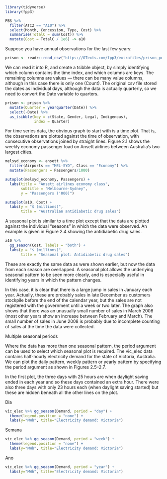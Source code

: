 
```{r}
library(tidyverse)
library(fpp3)
```

```{r}
PBS %>%
  filter(ATC2 == "A10") %>%
  select(Month, Concession, Type, Cost) %>%
  summarise(TotalC = sum(Cost)) %>%
  mutate(Cost = TotalC / 1e6) -> a10
```

Suppose you have annual observations for the last few years:

```{r}
prison <- readr::read_csv("https://OTexts.com/fpp3/extrafiles/prison_population.csv")
```
We can read it into R, and create a tsibble object, by simply identifying which column contains the time index, and which columns are keys. The remaining columns are values — there can be many value columns, although in this case there is only one (Count). The original csv file stored the dates as individual days, although the data is actually quarterly, so we need to convert the Date variable to quarters.

```{r}
prison <- prison %>%
  mutate(Quarter = yearquarter(Date)) %>%
  select(-Date) %>%
  as_tsibble(key = c(State, Gender, Legal, Indigenous),
             index = Quarter)
```

For time series data, the obvious graph to start with is a time plot. That is, the observations are plotted against the time of observation, with consecutive observations joined by straight lines. Figure 2.1 shows the weekly economy passenger load on Ansett airlines between Australia’s two largest cities.

```{r}
melsyd_economy <- ansett %>%
  filter(Airports == "MEL-SYD", Class == "Economy") %>%
  mutate(Passengers = Passengers/1000)

autoplot(melsyd_economy, Passengers) +
  labs(title = "Ansett airlines economy class",
       subtitle = "Melbourne-Sydney",
       y = "Passengers ('000)")
```
```{r}
autoplot(a10, Cost) +
  labs(y = "$ (millions)",
       title = "Australian antidiabetic drug sales")
```
A seasonal plot is similar to a time plot except that the data are plotted against the individual “seasons” in which the data were observed. An example is given in Figure 2.4 showing the antidiabetic drug sales.

```{r}
a10 %>%
  gg_season(Cost, labels = "both") +
  labs(y = "$ (millions)",
       title = "Seasonal plot: Antidiabetic drug sales")
```
These are exactly the same data as were shown earlier, but now the data from each season are overlapped. A seasonal plot allows the underlying seasonal pattern to be seen more clearly, and is especially useful in identifying years in which the pattern changes.

In this case, it is clear that there is a large jump in sales in January each year. Actually, these are probably sales in late December as customers stockpile before the end of the calendar year, but the sales are not registered with the government until a week or two later. The graph also shows that there was an unusually small number of sales in March 2008 (most other years show an increase between February and March). The small number of sales in June 2008 is probably due to incomplete counting of sales at the time the data were collected.

Multiple seasonal periods

Where the data has more than one seasonal pattern, the period argument can be used to select which seasonal plot is required. The vic_elec data contains half-hourly electricity demand for the state of Victoria, Australia. We can plot the daily pattern, weekly pattern or yearly pattern by specifying the period argument as shown in Figures 2.5–2.7.

In the first plot, the three days with 25 hours are when daylight saving ended in each year and so these days contained an extra hour. There were also three days with only 23 hours each (when daylight saving started) but these are hidden beneath all the other lines on the plot.

Dia

```{r}
vic_elec %>% gg_season(Demand, period = "day") +
  theme(legend.position = "none") +
  labs(y="MWh", title="Electricity demand: Victoria")
```

Semana

```{r}
vic_elec %>% gg_season(Demand, period = "week") +
  theme(legend.position = "none") +
  labs(y="MWh", title="Electricity demand: Victoria")
```

Ano

```{r}
vic_elec %>% gg_season(Demand, period = "year") +
  labs(y="MWh", title="Electricity demand: Victoria")
```

